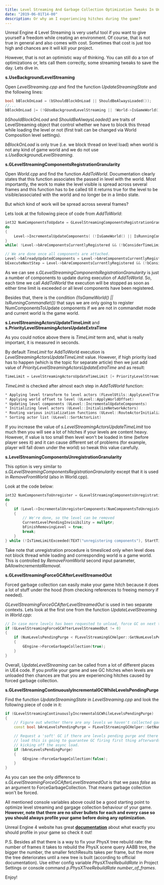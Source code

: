```yaml
---
title: Level Streaming And Garbage Collection Optimization Tweaks In Unreal Engine 4
date: "2019-06-01T14-00"
description: Or why am I experiencing hitches during the game?
---
```


Unreal Engine 4 Level Streaming is very useful tool if you want to give yourself a freedom while creating an environment. Of course, that is not true in general and also comes with cost. Sometimes that cost is just too high and chances are it will kill your project.

However, that is not an optimistic way of thinking. You can still do a ton of optimizations or, lets call them correctly, some streaming tweaks to save the day. Lets dive in.

**s.UseBackgroundLevelStreaming**

Open *LevelStreaming.cpp* and find the function *UpdateStreamingState* and the following lines:

```cpp
bool bBlockOnLoad = (bShouldBlockOnLoad || ShouldBeAlwaysLoaded());
//...
bBlockOnLoad |= (!GUseBackgroundLevelStreaming || !World->IsGameWorld());
```

*bShouldBlockOnLoad* and *ShouldBeAlwaysLoaded()* are traits of LevelStreaming object that control whether we have to block this thread while loading the level or not (first trait can be changed via World Composition level settings).

*bBlockOnLoad* is only true (i.e. we block thread on level load) when world is not any kind of game world and we do not use *s.UseBackgroundLevelStreaming*. 


**s.GLevelStreamingComponentsRegistrationGranularity**

Open *World.cpp* and find the function *AddToWorld*. Documentation clearly states that this function associates the passed in level with the world. Most importantly, the work to make the level visible is spread across several frames and this function has to be called till it returns true for the level to be visible/associated with the world and no longer be in a limbo state.

But which kind of work will be spread across several frames? 

Lets look at the following piece of code from *AddToWorld*:
```cpp
int32 NumComponentsToUpdate = GLevelStreamingComponentsRegistrationGranularity;
do
{
    Level->IncrementalUpdateComponents( (!IsGameWorld() || IsRunningCommandlet()) ? 0 : NumComponentsToUpdate, bRerunConstructionScript );
}
while( !Level->bAreComponentsCurrentlyRegistered && (!bConsiderTimeLimit || !IsTimeLimitExceeded( TEXT("updating components"), StartTime, Level, TimeLimit )));

// We are done once all components are attached.
Level->bAlreadyUpdatedComponents = Level->bAreComponentsCurrentlyRegistered;
bExecuteNextStep = Level->bAreComponentsCurrentlyRegistered && (!bConsiderTimeLimit || !IsTimeLimitExceeded(TEXT("updating components"), StartTime, Level, TimeLimit));
```
As we can see *s.GLevelStreamingComponentsRegistrationGranularity* is just a number of components to update during execution of *AddToWorld*. So, each time we call *AddToWorld* the execution will be stopped as soon as either time limit is exceeded or all level components have been registered. 

Besides that, there is the condition *(!IsGameWorld() || IsRunningCommandlet())* that says we are only going to register NumComponentsToUpdate components if we are not in commandlet mode and current world is the game world. 


**s.LevelStreamingActorsUpdateTimeLimit** and **s.PriorityLevelStreamingActorsUpdateExtraTime**

As you could notice above there is *TimeLimit* term and, what is really important, it is measured in seconds.

By default *TimeLimit* for AddToWorld execution is *LevelStreamingActorsUpdateTimeLimit* value. However, if high priority load has to happen (which is the topic for separate article) then we just add value of *PriorityLevelStreamingActorsUpdateExtraTime* and as result: 

```cpp
TimeLimit = LevelStreamingActorsUpdateTimeLimit [+ PriorityLevelStreamingActorsUpdateExtraTime if HighPriorityLoad]
```

*TimeLimit* is checked after almost each step in *AddToWorld* function: 

```cpp
* Applying level transform to level actors (FLevelUtils::ApplyLevelTransform)
* Applying world offset to level (ULevel::ApplyWorldOffset)
* Updating level components (ULevel::IncrementalUpdateComponents)
* Initializing level actors (ULevel::InitializeNetworkActors)
* Routing various initialization functions (ULevel::RouteActorInitialize())
* Sorting actor list (ULevel::SortActorList)
```


If you increase the value of *s.LevelStreamingActorsUpdateTimeLimit* too much then you will see a lot of hitches if your levels are content heavy. However, if value is too small then level won't be loaded in time (before player sees it) and it can cause different set of problems (for example, player will fall down under the world) so tweak this value carefully.

**s.LevelStreamingComponentsUnregistrationGranularity**

This option is very similar to *s.GLevelStreamingComponentsRegistrationGranularity* except that it is used in *RemoveFromWorld* (also in World.cpp).

Look at the code below:
```cpp
int32 NumComponentsToUnregister = GLevelStreamingComponentsUnregistrationGranularity;
do
{
    if (Level->IncrementalUnregisterComponents(NumComponentsToUnregister))
    {
        // We're done, so the level can be removed
        CurrentLevelPendingInvisibility = nullptr;
        bFinishRemovingLevel = true;
        break;
    }
} while (!IsTimeLimitExceeded(TEXT("unregistering components"), StartTime, Level, GLevelStreamingUnregisterComponentsTimeLimit));
```

Take note that unregistration procedure is timesliced only when level does not block thread while loading and corresponding world is a game world. This is controlled by *RemoveFromWorld* second input parameter, *bAllowIncrementalRemoval*.

**s.GLevelStreamingForceGCAfterLevelStreamedOut**

Forced garbage collection can easily make your game hitch because it does a lot of stuff under the hood (from checking references to freeing memory if needed).

*GLevelStreamingForceGCAfterLevelStreamedOut* is used in two separate contexts. Lets look at the first one from the function *UpdateLevelStreaming* in *World.cpp*:

```cpp
// In case more levels has been requested to unload, force GC on next tick 
if (GLevelStreamingForceGCAfterLevelStreamedOut != 0)
{
    if (NumLevelsPendingPurge < FLevelStreamingGCHelper::GetNumLevelsPendingPurge())
    {
        GEngine->ForceGarbageCollection(true); 
    }
}
```

Overall, *UpdateLevelStreaming* can be called from a lot of different places in UE4 code. If you profile your game and see GC hitches when levels are unloaded then chances are that you are experiencing hitches caused by forced garbage collection.

**s.GLevelStreamingContinuouslyIncrementalGCWhileLevelsPendingPurge**

Find the function *UpdateStreamingState* in *LevelStreaming.cpp* and look the following piece of code in it:

```cpp
if (GLevelStreamingContinuouslyIncrementalGCWhileLevelsPendingPurge)
{
    // Figure out whether there are any levels we haven't collected garbage yet.
    const bool bAreLevelsPendingPurge = FLevelStreamingGCHelper::GetNumLevelsPendingPurge() > 0;

    // Request a 'soft' GC if there are levels pending purge and there are levels to be loaded. In the case of a blocking
    // load this is going to guarantee GC firing first thing afterwards and otherwise it is going to sneak in right before
    // kicking off the async load.
    if (bAreLevelsPendingPurge)
    {
        GEngine->ForceGarbageCollection(false);
    }
}
```

As you can see the only difference to *s.GLevelStreamingForceGCAfterLevelStreamedOut* is that we pass *false* as an argument to ForceGarbageCollection. That means garbage collection won't be forced.


All mentioned console variables above could be a good starting point to optimize level streaming and gargage collection behaviour of your game. **However, note that there are no silver bullets for each and every case so you should always profile your game before doing any optimization.** 

Unreal Engine 4 website has great [**documentation**](https://docs.unrealengine.com/en-US/Engine/Performance/index.html) about what exactly you should profile in your game so check it out!


P.S. Besides all that there is a way to fix your PhysX tree rebuild rate: the number of frames it takes to rebuild the PhysX scene query AABB tree, the bigger the number, the smaller fetchResults takes per frame, but the more the tree deteriorates until a new tree is built (according to official documentation). Use either config variable *PhysXTreeRebuildRate* in Project Settings or console command *p.PhysXTreeRebuildRate number_of_frames*. 

Enjoy!